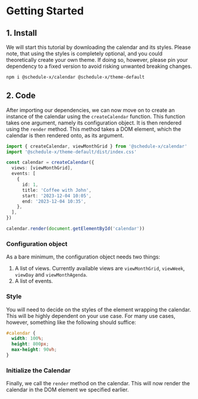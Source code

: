 # Getting Started

## 1. Install

We will start this tutorial by downloading the calendar and its styles. Please note, that using the
styles is completely optional, and you could theoretically create your own
theme. If doing so, however, please pin your dependency to a fixed version to avoid risking unwanted breaking changes.

```bash
npm i @schedule-x/calendar @schedule-x/theme-default
```

## 2. Code

After importing our dependencies, we can now move on to create an instance of the calendar using the
`createCalendar` function. This function takes one argument, namely its configuration object. It is then rendered
using the `render` method. This method takes a DOM element, which the calendar is then rendered onto, as its argument.

```ts
import { createCalendar, viewMonthGrid } from '@schedule-x/calendar'
import '@schedule-x/theme-default/dist/index.css'

const calendar = createCalendar({
  views: [viewMonthGrid],
  events: [
    {
      id: 1,
      title: 'Coffee with John',
      start: '2023-12-04 10:05',
      end: '2023-12-04 10:35',
    },
  ],
})

calendar.render(document.getElementById('calendar'))
```

### Configuration object

As a bare minimum, the configuration object needs two things:

1. A list of views. Currently available views are `viewMonthGrid`,
   `viewWeek`, `viewDay` and `viewMonthAgenda`.
2. A list of events.

### Style

You will need to decide on the styles of the element wrapping the calendar. This will be highly dependent on
your use case. For many use cases, however, something like the following should suffice:

```css
#calendar {
  width: 100%;
  height: 800px;
  max-height: 90vh;
}
```

### Initialize the Calendar

Finally, we call the `render` method on the calendar. This will now
render the calendar in the DOM element we specified earlier.

